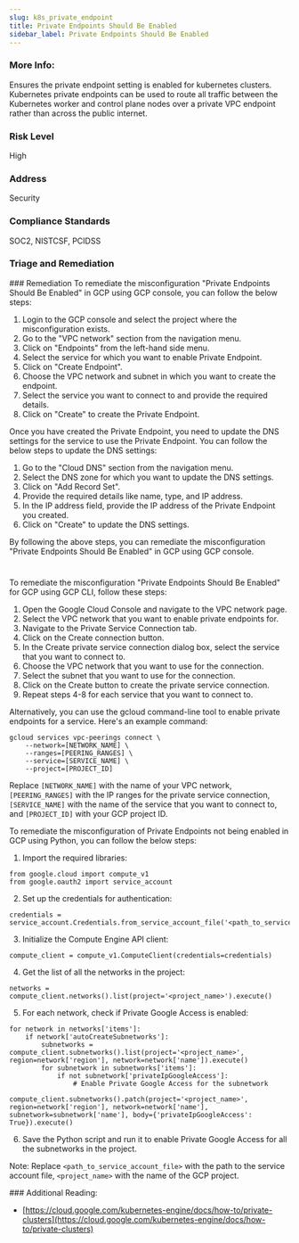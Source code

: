 ```yaml
---
slug: k8s_private_endpoint
title: Private Endpoints Should Be Enabled
sidebar_label: Private Endpoints Should Be Enabled
---
```


### More Info:

Ensures the private endpoint setting is enabled for kubernetes clusters. Kubernetes private endpoints can be used to route all traffic between the Kubernetes worker and control plane nodes over a private VPC endpoint rather than across the public internet.

### Risk Level

High

### Address

Security

### Compliance Standards

SOC2, NISTCSF, PCIDSS


### Triage and Remediation
<Tabs>
<Tab title='Remediation'>
### Remediation

<AccordionGroup>
<Accordion title='Using Console' defaultOpen='true'>
To remediate the misconfiguration "Private Endpoints Should Be Enabled" in GCP using GCP console, you can follow the below steps:

1. Login to the GCP console and select the project where the misconfiguration exists.
2. Go to the "VPC network" section from the navigation menu.
3. Click on "Endpoints" from the left-hand side menu.
4. Select the service for which you want to enable Private Endpoint.
5. Click on "Create Endpoint".
6. Choose the VPC network and subnet in which you want to create the endpoint.
7. Select the service you want to connect to and provide the required details.
8. Click on "Create" to create the Private Endpoint.

Once you have created the Private Endpoint, you need to update the DNS settings for the service to use the Private Endpoint. You can follow the below steps to update the DNS settings:

1. Go to the "Cloud DNS" section from the navigation menu.
2. Select the DNS zone for which you want to update the DNS settings.
3. Click on "Add Record Set".
4. Provide the required details like name, type, and IP address.
5. In the IP address field, provide the IP address of the Private Endpoint you created.
6. Click on "Create" to update the DNS settings.

By following the above steps, you can remediate the misconfiguration "Private Endpoints Should Be Enabled" in GCP using GCP console.

#
</Accordion>

<Accordion title='Using CLI'>
To remediate the misconfiguration "Private Endpoints Should Be Enabled" for GCP using GCP CLI, follow these steps:

1. Open the Google Cloud Console and navigate to the VPC network page.
2. Select the VPC network that you want to enable private endpoints for.
3. Navigate to the Private Service Connection tab.
4. Click on the Create connection button.
5. In the Create private service connection dialog box, select the service that you want to connect to.
6. Choose the VPC network that you want to use for the connection.
7. Select the subnet that you want to use for the connection.
8. Click on the Create button to create the private service connection.
9. Repeat steps 4-8 for each service that you want to connect to.

Alternatively, you can use the gcloud command-line tool to enable private endpoints for a service. Here's an example command:

```
gcloud services vpc-peerings connect \
    --network=[NETWORK_NAME] \
    --ranges=[PEERING_RANGES] \
    --service=[SERVICE_NAME] \
    --project=[PROJECT_ID]
```

Replace `[NETWORK_NAME]` with the name of your VPC network, `[PEERING_RANGES]` with the IP ranges for the private service connection, `[SERVICE_NAME]` with the name of the service that you want to connect to, and `[PROJECT_ID]` with your GCP project ID.
</Accordion>

<Accordion title='Using Python'>
To remediate the misconfiguration of Private Endpoints not being enabled in GCP using Python, you can follow the below steps:

1. Import the required libraries:

```
from google.cloud import compute_v1
from google.oauth2 import service_account
```

2. Set up the credentials for authentication:

```
credentials = service_account.Credentials.from_service_account_file('<path_to_service_account_file>')
```

3. Initialize the Compute Engine API client:

```
compute_client = compute_v1.ComputeClient(credentials=credentials)
```

4. Get the list of all the networks in the project:

```
networks = compute_client.networks().list(project='<project_name>').execute()
```

5. For each network, check if Private Google Access is enabled:

```
for network in networks['items']:
    if network['autoCreateSubnetworks']:
        subnetworks = compute_client.subnetworks().list(project='<project_name>', region=network['region'], network=network['name']).execute()
        for subnetwork in subnetworks['items']:
            if not subnetwork['privateIpGoogleAccess']:
                # Enable Private Google Access for the subnetwork
                compute_client.subnetworks().patch(project='<project_name>', region=network['region'], network=network['name'], subnetwork=subnetwork['name'], body={'privateIpGoogleAccess': True}).execute()
```

6. Save the Python script and run it to enable Private Google Access for all the subnetworks in the project.

Note: Replace `<path_to_service_account_file>` with the path to the service account file, `<project_name>` with the name of the GCP project.
</Accordion>

</AccordionGroup>
</Tab>
</Tabs>
### Additional Reading:

- [https://cloud.google.com/kubernetes-engine/docs/how-to/private-clusters](https://cloud.google.com/kubernetes-engine/docs/how-to/private-clusters) 

